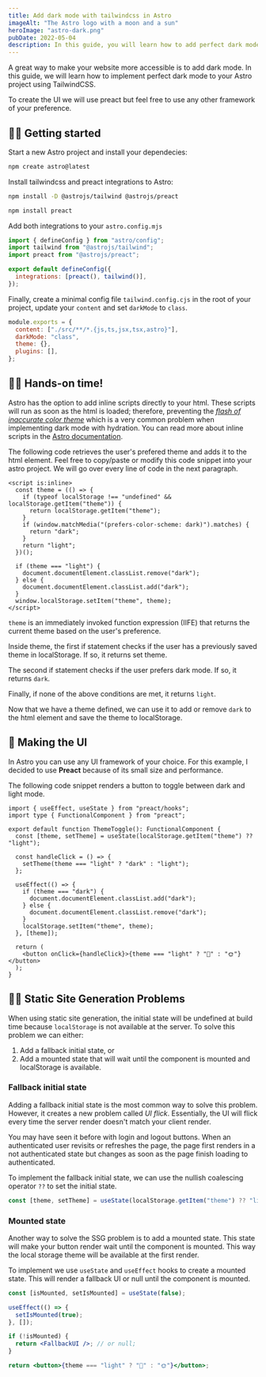 ```yaml
---
title: Add dark mode with tailwindcss in Astro
imageAlt: "The Astro logo with a moon and a sun"
heroImage: "astro-dark.png"
pubDate: 2022-05-04
description: In this guide, you will learn how to add perfect dark mode to your Astro project using TailwindCSS.
---
```


A great way to make your website more accessible is to add dark mode. In this guide, we will learn how to implement perfect dark mode to your Astro project using TailwindCSS.

To create the UI we will use preact but feel free to use any other framework of your preference.

## 🧑‍💻 Getting started

Start a new Astro project and install your dependecies:

```bash
npm create astro@latest
```

Install tailwindcss and preact integrations to Astro:

```bash
npm install -D @astrojs/tailwind @astrojs/preact

npm install preact
```

Add both integrations to your `astro.config.mjs`

```js
import { defineConfig } from "astro/config";
import tailwind from "@astrojs/tailwind";
import preact from "@astrojs/preact";

export default defineConfig({
  integrations: [preact(), tailwind()],
});
```

Finally, create a minimal config file `tailwind.config.cjs` in the root of your project, update your `content` and set `darkMode` to `class`.

```js
module.exports = {
  content: ["./src/**/*.{js,ts,jsx,tsx,astro}"],
  darkMode: "class",
  theme: {},
  plugins: [],
};
```

## 👩‍🚀 Hands-on time!

Astro has the option to add inline scripts directly to your html. These scripts will run as soon as the html is loaded; therefore, preventing the [_flash of inaccurate color theme_](https://css-tricks.com/flash-of-inaccurate-color-theme-fart/) which is a very common problem when implementing dark mode with hydration. You can read more about inline scripts in the [Astro documentation](https://docs.astro.build/en/reference/directives-reference/#isinline).

The following code retrieves the user's prefered theme and adds it to the html element. Feel free to copy/paste or modify this code snippet into your astro project. We will go over every line of code in the next paragraph.


```astro title="testing"
<script is:inline>
  const theme = (() => {
    if (typeof localStorage !== "undefined" && localStorage.getItem("theme")) {
      return localStorage.getItem("theme");
    }
    if (window.matchMedia("(prefers-color-scheme: dark)").matches) {
      return "dark";
    }
    return "light";
  })();

  if (theme === "light") {
    document.documentElement.classList.remove("dark");
  } else {
    document.documentElement.classList.add("dark");
  }
  window.localStorage.setItem("theme", theme);
</script>
```

`theme` is an immediately invoked function expression (IIFE) that returns the current theme based on the user's preference. 

Inside theme, the first if statement checks if the user has a previously saved theme in localStorage. If so, it returns set theme.

The second if statement checks if the user prefers dark mode. If so, it returns `dark`.

Finally, if none of the above conditions are met, it returns `light`.

Now that we have a theme defined, we can use it to add or remove `dark` to the html element and save the theme to localStorage.

## 💅 Making the UI

In Astro you can use any UI framework of your choice. For this example, I decided to use **Preact** because of its small size and performance.

The following code snippet renders a button to toggle between dark and light mode.

```tsx
import { useEffect, useState } from "preact/hooks";
import type { FunctionalComponent } from "preact";

export default function ThemeToggle(): FunctionalComponent {
  const [theme, setTheme] = useState(localStorage.getItem("theme") ?? "light");

  const handleClick = () => {
    setTheme(theme === "light" ? "dark" : "light");
  };

  useEffect(() => {
    if (theme === "dark") {
      document.documentElement.classList.add("dark");
    } else {
      document.documentElement.classList.remove("dark");
    }
    localStorage.setItem("theme", theme);
  }, [theme]);

  return (
    <button onClick={handleClick}>{theme === "light" ? "🌙" : "🌞"}</button>
  );
}
```

## 🧑‍🔧 Static Site Generation Problems

When using static site generation, the initial state will be undefined at build time because `localStorage` is not available at the server. To solve this problem we can either:

1. Add a fallback initial state, or
2. Add a mounted state that will wait until the component is mounted and localStorage is available.

### Fallback initial state

Adding a fallback initial state is the most common way to solve this problem. However, it creates a new problem called _UI flick_. Essentially, the UI will flick every time the server render doesn't match your client render. 

You may have seen it before with login and logout buttons. When an authenticated user revisits or refreshes the page, the page first renders in a not authenticated state but changes as soon as the page finish loading to authenticated.

To implement the fallback initial state, we can use the nullish coalescing operator `??` to set the initial state.

```jsx
const [theme, setTheme] = useState(localStorage.getItem("theme") ?? "light");
```

### Mounted state

Another way to solve the SSG problem is to add a mounted state. This state will make your button render wait until the component is mounted. This way the local storage theme will be available at the first render.

To implement we use `useState` and `useEffect` hooks to create a mounted state. This will render a fallback UI or null until the component is mounted.

```jsx
const [isMounted, setIsMounted] = useState(false);

useEffect(() => {
  setIsMounted(true);
}, []);

if (!isMounted) {
  return <FallbackUI />; // or null;
}

return <button>{theme === "light" ? "🌙" : "🌞"}</button>;
```
